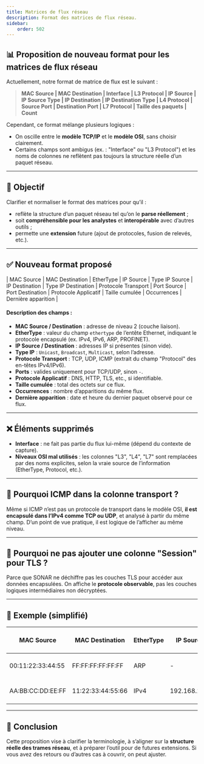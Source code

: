 ```yaml
---
title: Matrices de flux réseau
description: Format des matrices de flux réseau.
sidebar:
    order: 502
---
```


## 📊 Proposition de nouveau format pour les matrices de flux réseau

Actuellement, notre format de matrice de flux est le suivant :

> **MAC Source | MAC Destination | Interface | L3 Protocol | IP Source | IP Source Type | IP Destination | IP Destination Type | L4 Protocol | Source Port | Destination Port | L7 Protocol | Taille des paquets | Count**

Cependant, ce format mélange plusieurs logiques :

* On oscille entre le **modèle TCP/IP** et le **modèle OSI**, sans choisir clairement.
* Certains champs sont ambigus (ex. : "Interface" ou "L3 Protocol") et les noms de colonnes ne reflètent pas toujours la structure réelle d’un paquet réseau.

---

## 🎯 Objectif

Clarifier et normaliser le format des matrices pour qu’il :

* reflète la structure d’un paquet réseau tel qu’on le **parse réellement** ;
* soit **compréhensible pour les analystes** et **interopérable** avec d’autres outils ;
* permette une **extension** future (ajout de protocoles, fusion de relevés, etc.).

---

## ✅ Nouveau format proposé

\| MAC Source | MAC Destination | EtherType | IP Source | Type IP Source | IP Destination | Type IP Destination | Protocole Transport | Port Source | Port Destination | Protocole Applicatif | Taille cumulée | Occurrences | Dernière apparition |

#### Description des champs :

* **MAC Source / Destination** : adresse de niveau 2 (couche liaison).
* **EtherType** : valeur du champ `ethertype` de l’entête Ethernet, indiquant le protocole encapsulé (ex. IPv4, IPv6, ARP, PROFINET).
* **IP Source / Destination** : adresses IP si présentes (sinon vide).
* **Type IP** : `Unicast`, `Broadcast`, `Multicast`, selon l’adresse.
* **Protocole Transport** : TCP, UDP, ICMP (extrait du champ "Protocol" des en-têtes IPv4/IPv6).
* **Ports** : valides uniquement pour TCP/UDP, sinon `-`.
* **Protocole Applicatif** : DNS, HTTP, TLS, etc., si identifiable.
* **Taille cumulée** : total des octets sur ce flux.
* **Occurrences** : nombre d’apparitions du même flux.
* **Dernière apparition** : date et heure du dernier paquet observé pour ce flux.

---

## ❌ Éléments supprimés

* **Interface** : ne fait pas partie du flux lui-même (dépend du contexte de capture).
* **Niveaux OSI mal utilisés** : les colonnes "L3", "L4", "L7" sont remplacées par des noms explicites, selon la vraie source de l’information (EtherType, Protocol, etc.).

---

## 🧠 Pourquoi ICMP dans la colonne transport ?

Même si ICMP n’est pas un protocole de transport dans le modèle OSI, **il est encapsulé dans l’IPv4 comme TCP ou UDP**, et analysé à partir du même champ. D’un point de vue pratique, il est logique de l’afficher au même niveau.

---

## 🧠 Pourquoi ne pas ajouter une colonne "Session" pour TLS ?

Parce que SONAR ne déchiffre pas les couches TLS pour accéder aux données encapsulées. On affiche le **protocole observable**, pas les couches logiques intermédiaires non décryptées.

---

## 📌 Exemple (simplifié)

| MAC Source             | MAC Destination        | EtherType | IP Source    | Type IP Source | IP Destination | Type IP Destination | Transport | Port Src | Port Dst | Application | Taille | Occurrence | Dernière apparition |
| ---------------------- | ---------------------- | --------- | ------------ | -------------- | -------------- | ------------------- | --------- | -------- | -------- | ----------- | ------ | ---------- | ------------------- |
| 00:11:22:33:44:55      | FF\:FF\:FF\:FF\:FF\:FF | ARP       | -            | -              | -              | -                   | -         | -        | -        | -           | 128    | 3          | 2025-06-13 13:32:45 |
| AA\:BB\:CC\:DD\:EE\:FF | 11:22:33:44:55:66      | IPv4      | 192.168.1.12 | Unicast        | 192.168.1.1    | Unicast             | TCP       | 443      | 52428    | TLS         | 18200  | 7          | 2025-06-13 13:32:49 |

---

## 🧾 Conclusion

Cette proposition vise à clarifier la terminologie, à s’aligner sur la **structure réelle des trames réseau**, et à préparer l’outil pour de futures extensions. Si vous avez des retours ou d’autres cas à couvrir, on peut ajuster.
